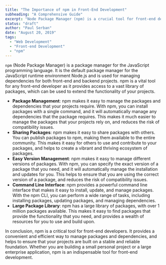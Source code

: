 ```yaml
---
title: "The Importance of npm in Front-End Development"
subheading: "A Comprehensive Guide"
excerpt: "Node Package Manager (npm) is a crucial tool for front-end developers, providing a way to manage packages and dependencies in JavaScript projects. With over 1 million packages in its library, npm provides access to a vast array of resources, making it easier to extend the functionality of your projects."
status: "draft"
author: "Paul Serban"
date: "August 20, 2019"
tags:
  - "Web Development"
  - "Front-end Development"
  - "npm"
---
```


`npm` (Node Package Manager) is a package manager for the JavaScript programming language. It is the default package manager for the JavaScript runtime environment Node.js and is used for managing dependencies for both front-end and backend projects. npm is a vital tool for any front-end developer as it provides access to a vast library of packages, which can be used to extend the functionality of your projects.

- **Package Management**: npm makes it easy to manage the packages and dependencies that your projects require. With npm, you can install packages with a single command, and it will automatically manage any dependencies that the package requires. This makes it much easier to manage the packages that your projects rely on, and reduces the risk of compatibility issues.
- **Sharing Packages**: npm makes it easy to share packages with others. You can publish packages to npm, making them available to the entire community. This makes it easy for others to use and contribute to your packages, and helps to create a vibrant and thriving ecosystem of packages.
- **Easy Version Management**: npm makes it easy to manage different versions of packages. With npm, you can specify the exact version of a package that you need, and it will automatically manage the installation and updates for you. This helps to ensure that you are using the correct version of a package, and reduces the risk of compatibility issues.
- **Command Line Interface**: npm provides a powerful command line interface that makes it easy to install, update, and manage packages. With the npm CLI, you can perform a wide range of tasks, including installing packages, updating packages, and managing dependencies.
- **Large Package Library**: npm has a large library of packages, with over 1 million packages available. This makes it easy to find packages that provide the functionality that you need, and provides a wealth of resources for you to use and build upon.

In conclusion, npm is a critical tool for front-end developers. It provides a convenient and efficient way to manage packages and dependencies, and helps to ensure that your projects are built on a stable and reliable foundation. Whether you are building a small personal project or a large enterprise application, npm is an indispensable tool for front-end development.
